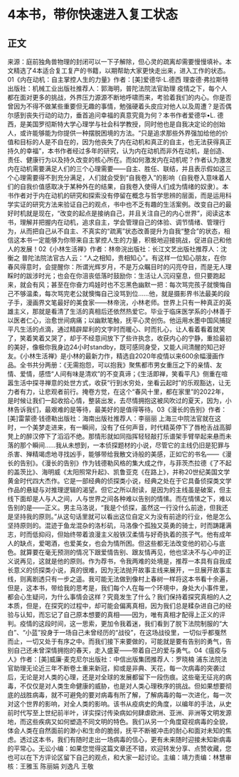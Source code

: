 # 4本书，带你快速进入复工状态
## 正文
来源：庭前独角兽物理的封闭可以一下子解除，但心灵的疏离却需要慢慢填补。本文精选了4本适合复工复产的书籍，以期帮助大家更快走出来，进入工作的状态。01《内在动机：自主掌控人生的力量》作者：[美]爱德华·L.德西  理查德·弗拉斯特出版社：机械工业出版社推荐人：郭海明，普陀法院法官助理     疫情之下，每个人都在面对更多的挑战，外界压力源源不断地呼啸而来，考验着我们的内心。你是否曾因为不得不做某些重要但无趣的事情，勉强硬着头皮应对他人以及周遭？是否偶尔感到丧失行动的动力，垂首追问幸福的真意究竟为何？本书作者爱德华•L. 德西，是美国罗彻斯特大学心理学与社会科学教授，同时他也是自我决定论的创始人，或许能够能为你提供一种摆脱困境的方法。“只是追求那些外界强加给他的价值和目标的人是不自在的，因为他丧失了内在动机和真正的自主，也无法获得真正持久的幸福”，本书作者经过多年的研究，认为内在动机而非外在动机，是创造、责任、健康行为以及持久改变的核心所在。而如何激发内在动机呢？作者认为激发内在动机需要满足人们的三个心理需要——自主、胜任、联结，并且表示假如这三个心理需要得不到充分满足，人们就会受到“自我卷入”的影响（自我卷入意味着人们的自我价值感取决于某种外在的结果，自我卷入使得人们成为情绪的奴隶）。本书作者对于内在动机的研究和探索没有停留在概念与哲学思辨的层面，而是运用科学实证的研究方法来验证自己的观点，书中也不乏有趣的生活案例。改变自己的最好时机就是现在，“改变的起点是接纳自己，并且关注自己的内心世界”，阅读这本书，理解并把握内在动机，追求自主，学会管理自己的体验、调节情绪、管理行为，从而把自己从不自主、不真实的“疏离”状态改善提升为自我“整合”的状态，相信这本书一定能够为你带来自主掌控人生的力量，积极地迎接挑战，促进自己和他人的发展！02《小林生活禅》作者：林帝浣出版社：长江文艺出版社推荐人：沈衡之 普陀法院法官古人云：“人之相知，贵相知心”。有这样一位知心朋友，在你春风得意时，会提醒你：所谓光辉岁月，不是万众瞩目时的闪亮夺目，而是无人理睬时的跋涉时光；也会在你沮丧低落时鼓励你：生活让人沉闷窒息，但只要跑起来，就会有风；甚至在你奋力鸡娃时也不忘黑色幽默一把：每次骂完孩子就懊悔自己不够温柔，每次骂完老公就懊悔自己没骂到位……他，就是摄影界书法最美的段子手，漫画界文笔最好的美食家——林帝浣，小林老师。世界上只有一种真正的英雄主义，那就是看清了生活的真相后还依然热爱它。毕业于临床医学系的小林善于以医者仁心，治愈世间病痛；以幽默笔触，抚平心灵创伤。他运用水墨中国风捕捉平凡生活的点滴，通过精辟犀利的文字时而暖心、时而扎心，让人看着看着就笑了，笑着笑着又哭了，却于不经意间放下了些许执念，收获内心的宁静，重拾最初的美好，像极你我身边24小时standby，既可感同身受，又能人间清醒的知己好友。《小林生活禅》是小林的最新力作，精选自2020年疫情以来600余幅漫画作品。全书共分两册：《无需抱怨，可以抱我》聚焦都市男女重压之下的亲情、友情、爱情，感悟“人间有味是清欢”的不变真谛；《生活即禅，笑看平凡》侧重在喧嚣生活中探寻禅意的处世方式，收获“行到水穷处，坐看云起时”的乐观豁达，让无力者有力，让悲观者前行。掩卷方觉，在这个“春风十里，都在家里”的2022年，是时候让我们一起收拾心情，整装出发，去尽情拥抱这被风吹过的夏天，因为，小林告诉我们，最艰难的是等待，最美好的是值得等待。03《漫长的告别》作者：[美]雷蒙德·钱德勒出版社：海南出版社推荐人：李丽丽  上海三中院法官就在这时，一个美梦走进来，有一瞬间，没有了任何声音，时代精英停下了唇枪舌战高脚凳上的醉汉停下了滔滔不绝。那情形就如同指挥轻轻敲打乐谱架手臂举起来悬而未落的那个瞬间……我从未想到，一本侦探题材的小说，尽管它的主线仍旧是犯罪与杀害、殚精竭虑地寻找凶手，能够带给我散文诗般的美感，正如它的书名——《漫长的告别》。《漫长的告别》作为钱德勒风格的集大成之作，与菲茨杰拉德《了不起的盖茨比》、海明威《太阳照常升起》、凯鲁亚克《在路上》，并称20世纪美国文学黄金时代四大杰作。它是一部经典的侦探类小说，经典之处在于它具备侦探类文学作品的悬疑与对推理逻辑的渴望。但它之所以耐读，是因为的主线虽是破案，但主线下面却是人与人之间，人与世界之间各种难以告别的情愫。而在情愫之下，难以告别的是——正义。男主马洛说，“我是个侦探，虽然这一行没什么前途，但我还是坚持我的原则。”从这句话里就可以看出这位自定义为没有前途的行业，他是怎么坚持原则的。混迹于鱼龙混杂的洛杉矶，马洛像个孤独又英勇的骑士，时而踌躇满志，时而低抑闷，但始终带着浪漫主义般铁汉柔情与好奇执着的孩子气。他有成年人的缺点，爱喝酒，也爱美女，也会为情所困。但这些都无法改变他的初心与底色。就算要在毫无预测的情况下跟爱情告别、跟友情再见，他也坚决不与心中的正义说再见，这就是他的原则。作为荐书，令我两难的处境是，推荐一本具有自我成长意义的侦探类小说，真的很难，因为无法抛开故事主线来展开，一旦展开故事主线，则离剧透只有一步之遥。我可能无法做到像村上春树一样将这本书看十余遍，但是，这本书，带给我的思考是，我们每个人在每一个环境中，身处大小事件里，都会心生疑问，为什么事情会这样？究竟发生了什么？我们保持着探究真相的人之本质，但是，在探究的过程中，却可能会偏离真相，因为我们总是糅杂进自己的经验与认知，而忘记了自己原本想要的真相——因为，唯有真相才配得上正义的评判。疫情的这段时间，这一思索，更加令我着迷，我们看到了脱下法院制服的“大白”、“小蓝”投身于一场自己未曾经历的“战役”，在这场战役里，一切似乎都戛然而止，一切又处于有序之中。而我们接下来要做的，可能就是要有告别的勇气，告别自己还未曾深情拥抱的春天，走入盛夏——带着自己的爱与勇气。04《瘟疫与人》作者：[美]威廉·麦克尼尔出版社：中信出版集团推荐人：罗晓楠  浦东法院法官助理无论近三年不断卷土重来新冠，抑或是非典、天花，每一次病毒的突袭过后，无论是对人类的心理，还是对全球的发展都留下一段伤痕。这些毫无征兆的病毒，不仅仅是对人类生命健康的威胁，也是对人类心理秩序的挑战。但如果想要彻底的战胜病毒，就不可避免的要对病毒有所了解，了解病毒的每一次进化，每一次对这个世界的影响，对全人类的影响。该书从疫病史的角度，以编年的手法，从史前时代写至上世纪前半叶，详实探讨传染病如何肆虐欧洲、亚洲、非洲等文明发源地，而这些疾病又如何塑造不同文明的特色。我们从另一个角度窥视病毒的全貌，体会人类在自然面前的渺小和生命的脆弱，抚平不断被冲击的耐心和面对未知的焦虑。透过这本书，我们有随时走出一场病毒的信心，更有未来随时迎接未知新病毒的平常心。无讼小编：如果您觉得这篇文章还不错，欢迎转发分享、点赞收藏，您也可以在下方评论区留下自己的观点，和大家一起讨论。主编：靖力责编：林慧审核：王雅玉 陈丽娟 刘逸凡 王敬